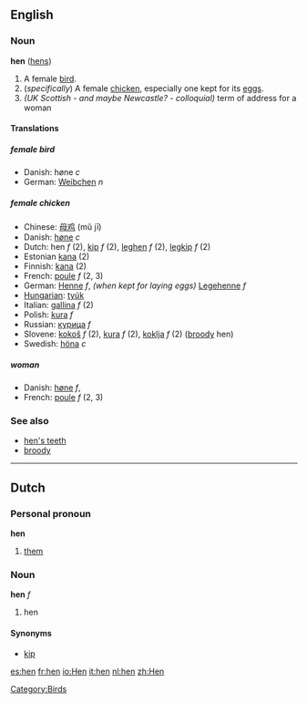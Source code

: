 ==English==
===Noun===
'''hen''' ([[hens]])

#A female [[bird]].
#(''specifically'') A female [[chicken]], especially one kept for its [[egg]]s.
#''(UK Scottish - and maybe Newcastle? - colloquial)'' term of address for a woman

====Translations====
=====female bird=====
*Danish: høne ''c''
*German: [[Weibchen]] ''n''
=====female chicken=====
*Chinese: [[母鸡]] (mǔ jī)
*Danish: [[høne]] ''c''
*Dutch: hen ''f'' (2), [[kip]] ''f'' (2), [[leghen]] ''f'' (2), [[legkip]] ''f'' (2)
*Estonian [[kana]] (2)
*Finnish: [[kana]] (2)
*French: [[poule]] ''f'' (2, 3)
*German: [[Henne]] ''f'', ''(when kept for laying eggs)'' [[Legehenne]] ''f''
*[[Hungarian]]: [[tyúk]]
*Italian: [[gallina]] ''f'' (2)
*Polish: [[kura]] ''f''
*Russian: [[курица]] ''f''
*Slovene: [[kokoš]] ''f'' (2), [[kura]] ''f'' (2), [[koklja]] ''f'' (2) ([[broody]] hen)
*Swedish: [[höna]] ''c''

=====woman=====
*Danish: [[høne]] ''f'',
*French: [[poule]] ''f'' (2, 3)

===See also===
*[[hen's teeth]]
*[[broody]]

[[Category:Birds]]
----

==Dutch==
===Personal pronoun===
'''hen'''

# [[them]]

===Noun===
'''hen''' ''f''

# hen

====Synonyms====
*[[kip]]

[[es:hen]]
[[fr:hen]]
[[io:Hen]]
[[it:hen]]
[[nl:hen]]
[[zh:Hen]]